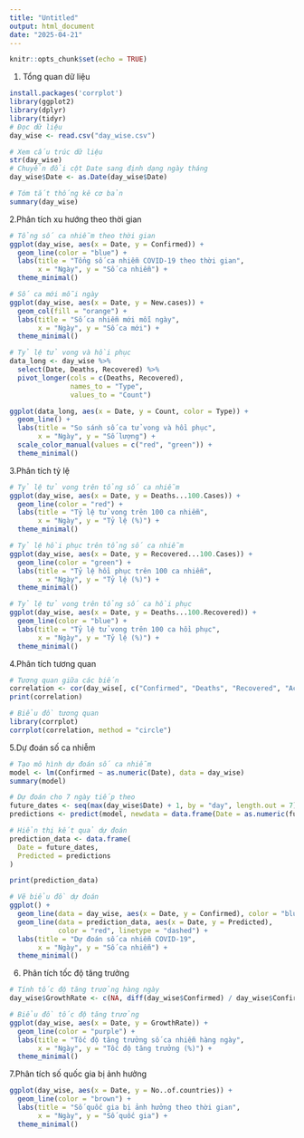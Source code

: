```yaml
---
title: "Untitled"
output: html_document
date: "2025-04-21"
---
```


```r
knitr::opts_chunk$set(echo = TRUE)

```
1. Tổng quan dữ liệu
```r
install.packages('corrplot')
library(ggplot2)
library(dplyr)
library(tidyr)
# Đọc dữ liệu
day_wise <- read.csv("day_wise.csv")

# Xem cấu trúc dữ liệu
str(day_wise)
# Chuyển đổi cột Date sang định dạng ngày tháng
day_wise$Date <- as.Date(day_wise$Date)

# Tóm tắt thống kê cơ bản
summary(day_wise)
```
2.Phân tích xu hướng theo thời gian
```r
# Tổng số ca nhiễm theo thời gian
ggplot(day_wise, aes(x = Date, y = Confirmed)) +
  geom_line(color = "blue") +
  labs(title = "Tổng số ca nhiễm COVID-19 theo thời gian",
       x = "Ngày", y = "Số ca nhiễm") +
  theme_minimal()

# Số ca mới mỗi ngày
ggplot(day_wise, aes(x = Date, y = New.cases)) +
  geom_col(fill = "orange") +
  labs(title = "Số ca nhiễm mới mỗi ngày",
       x = "Ngày", y = "Số ca mới") +
  theme_minimal()

# Tỷ lệ tử vong và hồi phục
data_long <- day_wise %>%
  select(Date, Deaths, Recovered) %>%
  pivot_longer(cols = c(Deaths, Recovered), 
               names_to = "Type", 
               values_to = "Count")

ggplot(data_long, aes(x = Date, y = Count, color = Type)) +
  geom_line() +
  labs(title = "So sánh số ca tử vong và hồi phục",
       x = "Ngày", y = "Số lượng") +
  scale_color_manual(values = c("red", "green")) +
  theme_minimal()
```
3.Phân tích tỷ lệ
```r
# Tỷ lệ tử vong trên tổng số ca nhiễm
ggplot(day_wise, aes(x = Date, y = Deaths...100.Cases)) +
  geom_line(color = "red") +
  labs(title = "Tỷ lệ tử vong trên 100 ca nhiễm",
       x = "Ngày", y = "Tỷ lệ (%)") +
  theme_minimal()

# Tỷ lệ hồi phục trên tổng số ca nhiễm
ggplot(day_wise, aes(x = Date, y = Recovered...100.Cases)) +
  geom_line(color = "green") +
  labs(title = "Tỷ lệ hồi phục trên 100 ca nhiễm",
       x = "Ngày", y = "Tỷ lệ (%)") +
  theme_minimal()

# Tỷ lệ tử vong trên tổng số ca hồi phục
ggplot(day_wise, aes(x = Date, y = Deaths...100.Recovered)) +
  geom_line(color = "blue") +
  labs(title = "Tỷ lệ tử vong trên 100 ca hồi phục",
       x = "Ngày", y = "Tỷ lệ (%)") +
  theme_minimal()
```
4.Phân tích tương quan
```r
# Tương quan giữa các biến
correlation <- cor(day_wise[, c("Confirmed", "Deaths", "Recovered", "Active")])
print(correlation)

# Biểu đồ tương quan
library(corrplot)
corrplot(correlation, method = "circle")
```

5.Dự đoán số ca nhiễm
```r
# Tạo mô hình dự đoán số ca nhiễm
model <- lm(Confirmed ~ as.numeric(Date), data = day_wise)
summary(model)

# Dự đoán cho 7 ngày tiếp theo
future_dates <- seq(max(day_wise$Date) + 1, by = "day", length.out = 7)
predictions <- predict(model, newdata = data.frame(Date = as.numeric(future_dates)))

# Hiển thị kết quả dự đoán
prediction_data <- data.frame(
  Date = future_dates,
  Predicted = predictions
)

print(prediction_data)

# Vẽ biểu đồ dự đoán
ggplot() +
  geom_line(data = day_wise, aes(x = Date, y = Confirmed), color = "blue") +
  geom_line(data = prediction_data, aes(x = Date, y = Predicted), 
            color = "red", linetype = "dashed") +
  labs(title = "Dự đoán số ca nhiễm COVID-19",
       x = "Ngày", y = "Số ca nhiễm") +
  theme_minimal()

```

6. Phân tích tốc độ tăng trưởng

```r
# Tính tốc độ tăng trưởng hàng ngày
day_wise$GrowthRate <- c(NA, diff(day_wise$Confirmed) / day_wise$Confirmed[-nrow(day_wise)] * 100)

# Biểu đồ tốc độ tăng trưởng
ggplot(day_wise, aes(x = Date, y = GrowthRate)) +
  geom_line(color = "purple") +
  labs(title = "Tốc độ tăng trưởng số ca nhiễm hàng ngày",
       x = "Ngày", y = "Tốc độ tăng trưởng (%)") +
  theme_minimal()
```
7.Phân tích số quốc gia bị ảnh hưởng
```r
ggplot(day_wise, aes(x = Date, y = No..of.countries)) +
  geom_line(color = "brown") +
  labs(title = "Số quốc gia bị ảnh hưởng theo thời gian",
       x = "Ngày", y = "Số quốc gia") +
  theme_minimal()
```

